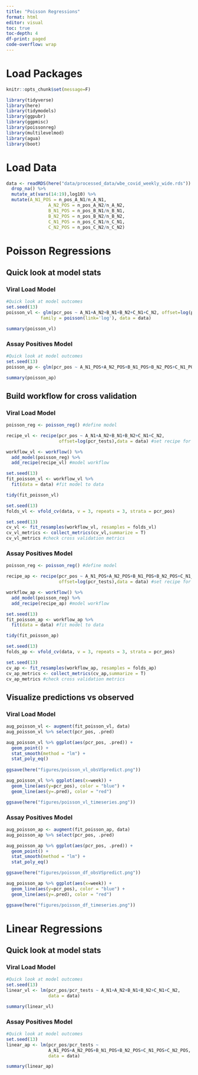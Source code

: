 ```yaml
---
title: "Poisson Regressions"
format: html
editor: visual
toc: true
toc-depth: 4
df-print: paged
code-overflow: wrap
---
```


# Load Packages

```r
knitr::opts_chunk$set(message=F)
```

```r
library(tidyverse)
library(here)
library(tidymodels)
library(ggpubr)
library(ggpmisc)
library(poissonreg)
library(multilevelmod)
library(agua)
library(boot)
```

# Load Data

```r
data <- readRDS(here("data/processed_data/wbe_covid_weekly_wide.rds")) %>% 
  drop_na() %>% 
  mutate_at(vars(14:19),log10) %>% 
  mutate(A_N1_POS = n_pos_A_N1/n_A_N1,
                A_N2_POS = n_pos_A_N2/n_A_N2,
                B_N1_POS = n_pos_B_N1/n_B_N1,
                B_N2_POS = n_pos_B_N2/n_B_N2,
                C_N1_POS = n_pos_C_N1/n_C_N1,
                C_N2_POS = n_pos_C_N2/n_C_N2)

```

# Poisson Regressions

## Quick look at model stats

### Viral Load Model

```r
#Quick look at model outcomes
set.seed(13)
poisson_vl <- glm(pcr_pos ~ A_N1+A_N2+B_N1+B_N2+C_N1+C_N2, offset=log(pcr_tests),
             family = poisson(link='log'), data = data)

summary(poisson_vl)
```

### Assay Positives Model

```r
#Quick look at model outcomes
set.seed(13)
poisson_ap <- glm(pcr_pos ~ A_N1_POS+A_N2_POS+B_N1_POS+B_N2_POS+C_N1_POS+C_N2_POS,                      offset=log(pcr_tests),family = poisson(link='log'), data = data)

summary(poisson_ap)
```

## Build workflow for cross validation

### Viral Load Model

```r
poisson_reg <- poisson_reg() #define model

recipe_vl <- recipe(pcr_pos ~ A_N1+A_N2+B_N1+B_N2+C_N1+C_N2, 
                    offset=log(pcr_tests),data = data) #set recipe for model

workflow_vl <- workflow() %>% 
  add_model(poisson_reg) %>% 
  add_recipe(recipe_vl) #model workflow

set.seed(13)
fit_poisson_vl <- workflow_vl %>% 
  fit(data = data) #fit model to data

tidy(fit_poisson_vl)

set.seed(13)
folds_vl <- vfold_cv(data, v = 3, repeats = 3, strata = pcr_pos)

set.seed(13)
cv_vl <- fit_resamples(workflow_vl, resamples = folds_vl)
cv_vl_metrics <- collect_metrics(cv_vl,summarize = T)
cv_vl_metrics #check cross validation metrics
```

### Assay Positives Model

```r
poisson_reg <- poisson_reg() #define model

recipe_ap <- recipe(pcr_pos ~ A_N1_POS+A_N2_POS+B_N1_POS+B_N2_POS+C_N1_POS+C_N2_POS, 
                    offset=log(pcr_tests),data = data) #set recipe for model

workflow_ap <- workflow() %>% 
  add_model(poisson_reg) %>% 
  add_recipe(recipe_ap) #model workflow

set.seed(13)
fit_poisson_ap <- workflow_ap %>% 
  fit(data = data) #fit model to data

tidy(fit_poisson_ap)

set.seed(13)
folds_ap <- vfold_cv(data, v = 3, repeats = 3, strata = pcr_pos)

set.seed(13)
cv_ap <- fit_resamples(workflow_ap, resamples = folds_ap)
cv_ap_metrics <- collect_metrics(cv_ap,summarize = T)
cv_ap_metrics #check cross validation metrics
```

## Visualize predictions vs observed

### Viral Load Model

```r
aug_poisson_vl <- augment(fit_poisson_vl, data)
aug_poisson_vl %>% select(pcr_pos, .pred) 

aug_poisson_vl %>% ggplot(aes(pcr_pos, .pred)) +
  geom_point() +
  stat_smooth(method = "lm") +
  stat_poly_eq() 
  
ggsave(here("figures/poisson_vl_obsVSpredict.png"))

aug_poisson_vl %>% ggplot(aes(x=week)) +
  geom_line(aes(y=pcr_pos), color = "blue") +
  geom_line(aes(y=.pred), color = "red")

ggsave(here("figures/poisson_vl_timeseries.png"))
```

### Assay Positives Model

```r
aug_poisson_ap <- augment(fit_poisson_ap, data)
aug_poisson_ap %>% select(pcr_pos, .pred) 

aug_poisson_ap %>% ggplot(aes(pcr_pos, .pred)) +
  geom_point() +
  stat_smooth(method = "lm") +
  stat_poly_eq()

ggsave(here("figures/poisson_df_obsVSpredict.png"))

aug_poisson_ap %>% ggplot(aes(x=week)) +
  geom_line(aes(y=pcr_pos), color = "blue") +
  geom_line(aes(y=.pred), color = "red")

ggsave(here("figures/poisson_df_timeseries.png"))
```

# Linear Regressions

## Quick look at model stats

### Viral Load Model

```r
#Quick look at model outcomes
set.seed(13)
linear_vl <- lm(pcr_pos/pcr_tests ~ A_N1+A_N2+B_N1+B_N2+C_N1+C_N2,
                data = data)

summary(linear_vl)
```

### Assay Positives Model

```r
#Quick look at model outcomes
set.seed(13)
linear_ap <- lm(pcr_pos/pcr_tests ~ 
                A_N1_POS+A_N2_POS+B_N1_POS+B_N2_POS+C_N1_POS+C_N2_POS,
                data = data)

summary(linear_ap)
```
